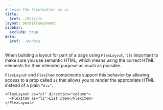 ```yaml
---
# Leave the frontmatter as is
title:
  $ref: ./#/title
layout: DetailComponent
sidebar:
  exclude: true
data:
  $ref: ./#/data
---
```


When building a layout for part of a page using `FlexLayout`, it is important to make sure you use semantic HTML, which means using the correct HTML elements for their intended purpose as much as possible.

`FlexLayout` and `FlexItem` components support this behavior by allowing access to a prop called `as` that allows you to render the appropriate HTML instead of a plain `“div”`.

```tsx
<FlexLayout as="ol" direction="column">
  <FlexItem as="li">List item</FlexItem>
</FlexLayout>
```
